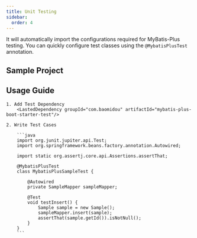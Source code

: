 ```yaml
---
title: Unit Testing
sidebar:
  order: 4
---
```



It will automatically import the configurations required for MyBatis-Plus testing. You can quickly configure test classes using the `@MybatisPlusTest` annotation.

## Sample Project

<LinkCard
  title="mybatis-plus-boot-starter-test"
  description="Source code related to the MyBatis-Plus quick testing feature."
  href="https://github.com/baomidou/mybatis-plus/tree/master/mybatis-plus-boot-starter-test"
/>

## Usage Guide


<Steps>

    1. Add Test Dependency
        <LastedDependency groupId="com.baomidou" artifactId="mybatis-plus-boot-starter-test"/>

    2. Write Test Cases

        ```java
        import org.junit.jupiter.api.Test;
        import org.springframework.beans.factory.annotation.Autowired;

        import static org.assertj.core.api.Assertions.assertThat;

        @MybatisPlusTest
        class MybatisPlusSampleTest {

            @Autowired
            private SampleMapper sampleMapper;

            @Test
            void testInsert() {
                Sample sample = new Sample();
                sampleMapper.insert(sample);
                assertThat(sample.getId()).isNotNull();
            }
        }
        ```

</Steps>
